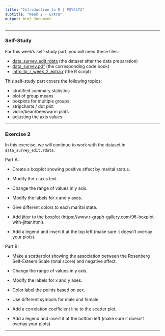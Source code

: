```yaml
---
title: "Introduction to R | PSY4373"
subtitle: "Week 2 - Extra"
output: html_document
---
```


---

### Self-Study

For this week's self-study part, you will need these files:

- [data_survey_edit.rdata](FIX ME!) (the dataset after the data preparation)
- [data_survey.pdf](FIX ME!) (the corresponding code book)
- [intro_to_r_week_2_extra.r](FIX ME!) (the R script)

This self-study part covers the following topics:

- stratified summary statistics
- plot of group means
- boxplots for multiple groups
- stripcharts / dot plot
- violin/bean/beeswarm plots
- adjusting the axis values

---

### Exercise 2

In this exercise, we will continue to work with the dataset in `data_survey_edit.rdata`.

Part A:

  - Create a boxplot showing positive affect by marital status.

  - Modify the x-axis text.

  - Change the range of values in y axis.

  - Modify the labels for x and y axes.

  - Give different colors to each marital state.

  - Add jitter to the boxplot (https://www.r-graph-gallery.com/96-boxplot-with-jitter.html).

  - Add a legend and insert it at the top left (make sure it doesn't overlay your plots).

Part B:

  - Make a scatterplot showing the association between the Rosenberg Self-Esteem Scale (total score) and negative affect.

  - Change the range of values in y axis.

  - Modify the labels for x and y axes.

  - Color label the points based on sex.

  - Use different symbols for male and female.

  - Add a correlation coefficient line to the scatter plot.

  - Add a legend and insert it at the bottom left (make sure it doesn't overlay your plots).

---

